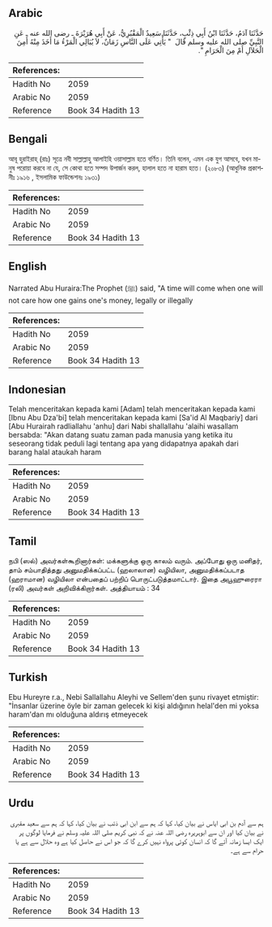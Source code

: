 ## Arabic


<div dir="rtl" lang="ar" style={{fontSize:'larger',backgroundColor:'#f8f9fa',padding:20}}>
حَدَّثَنَا آدَمُ، حَدَّثَنَا ابْنُ أَبِي ذِئْبٍ، حَدَّثَنَا سَعِيدٌ الْمَقْبُرِيُّ، عَنْ أَبِي هُرَيْرَةَ ـ رضى الله عنه ـ عَنِ النَّبِيِّ صلى الله عليه وسلم قَالَ ‏ "‏ يَأْتِي عَلَى النَّاسِ زَمَانٌ، لاَ يُبَالِي الْمَرْءُ مَا أَخَذَ مِنْهُ أَمِنَ الْحَلاَلِ أَمْ مِنَ الْحَرَامِ ‏"‏‏.‏
</div>
<div style={{backgroundColor:'#f8f9fa',padding:20, marginBottom: 10}}><table> <thead> <tr> <th>References:</th> <th></th> </tr> </thead> <tbody><tr><td>Hadith No</td><td>2059</td></tr><tr><td>Arabic No</td><td>2059</td></tr><tr><td>Reference</td><td>Book 34 Hadith 13</td></tr></tbody></table></div>

## Bengali


<div dir="ltr" lang="bn" style={{fontSize:'larger',backgroundColor:'#f8f9fa',padding:20}}>
আবূ হুরাইরাহ্ (রাঃ) সূত্রে নবী সাল্লাল্লাহু আলাইহি ওয়াসাল্লাম হতে বর্ণিত। তিনি বলেন, এমন এক যুগ আসবে, যখন মানুষ পরোয়া করবে না যে, সে কোথা হতে সম্পদ উপার্জন করল, হালাল হতে না হারাম হতে। (২০৮৩) (আধুনিক প্রকাশনীঃ ১৯১৬ , ইসলামিক ফাউন্ডেশনঃ ১৯৩১)
</div>
<div style={{backgroundColor:'#f8f9fa',padding:20, marginBottom: 10}}><table> <thead> <tr> <th>References:</th> <th></th> </tr> </thead> <tbody><tr><td>Hadith No</td><td>2059</td></tr><tr><td>Arabic No</td><td>2059</td></tr><tr><td>Reference</td><td>Book 34 Hadith 13</td></tr></tbody></table></div>

## English


<div dir="ltr" lang="en" style={{fontSize:'larger',backgroundColor:'#f8f9fa',padding:20}}>
Narrated Abu Huraira:The Prophet (ﷺ) said, "A time will come when one will not care how one gains one's money, legally or illegally
</div>
<div style={{backgroundColor:'#f8f9fa',padding:20, marginBottom: 10}}><table> <thead> <tr> <th>References:</th> <th></th> </tr> </thead> <tbody><tr><td>Hadith No</td><td>2059</td></tr><tr><td>Arabic No</td><td>2059</td></tr><tr><td>Reference</td><td>Book 34 Hadith 13</td></tr></tbody></table></div>

## Indonesian


<div dir="ltr" lang="id" style={{fontSize:'larger',backgroundColor:'#f8f9fa',padding:20}}>
Telah menceritakan kepada kami [Adam] telah menceritakan kepada kami [Ibnu Abu Dza'bi] telah menceritakan kepada kami [Sa'id Al Maqbariy] dari [Abu Hurairah radliallahu 'anhu] dari Nabi shallallahu 'alaihi wasallam bersabda: "Akan datang suatu zaman pada manusia yang ketika itu seseorang tidak peduli lagi tentang apa yang didapatnya apakah dari barang halal ataukah haram
</div>
<div style={{backgroundColor:'#f8f9fa',padding:20, marginBottom: 10}}><table> <thead> <tr> <th>References:</th> <th></th> </tr> </thead> <tbody><tr><td>Hadith No</td><td>2059</td></tr><tr><td>Arabic No</td><td>2059</td></tr><tr><td>Reference</td><td>Book 34 Hadith 13</td></tr></tbody></table></div>

## Tamil


<div dir="ltr" lang="ta" style={{fontSize:'larger',backgroundColor:'#f8f9fa',padding:20}}>
நபி (ஸல்) அவர்கள்கூறினார்கள்: மக்களுக்கு ஒரு காலம் வரும். அப்போது ஒரு மனிதர், தாம் சம்பாதித்தது அனுமதிக்கப்பட்ட (ஹலாலான) வழியிலா, அனுமதிக்கப்படாத (ஹராமான) வழியிலா என்பதைப் பற்றிப் பொருட்படுத்தமாட்டார். இதை அபூஹுரைரா (ரலி) அவர்கள் அறிவிக்கிறார்கள். அத்தியாயம் : 34
</div>
<div style={{backgroundColor:'#f8f9fa',padding:20, marginBottom: 10}}><table> <thead> <tr> <th>References:</th> <th></th> </tr> </thead> <tbody><tr><td>Hadith No</td><td>2059</td></tr><tr><td>Arabic No</td><td>2059</td></tr><tr><td>Reference</td><td>Book 34 Hadith 13</td></tr></tbody></table></div>

## Turkish


<div dir="ltr" lang="tr" style={{fontSize:'larger',backgroundColor:'#f8f9fa',padding:20}}>
Ebu Hureyre r.a., Nebi Sallallahu Aleyhi ve Sellem'den şunu rivayet etmiştir: "İnsanlar üzerine öyle bir zaman gelecek ki kişi aldığının helal'den mi yoksa haram'dan mı olduğuna aldırış etmeyecek
</div>
<div style={{backgroundColor:'#f8f9fa',padding:20, marginBottom: 10}}><table> <thead> <tr> <th>References:</th> <th></th> </tr> </thead> <tbody><tr><td>Hadith No</td><td>2059</td></tr><tr><td>Arabic No</td><td>2059</td></tr><tr><td>Reference</td><td>Book 34 Hadith 13</td></tr></tbody></table></div>

## Urdu


<div dir="rtl" lang="ur" style={{fontSize:'larger',backgroundColor:'#f8f9fa',padding:20}}>
ہم سے آدم بن ابی ایاس نے بیان کیا، کہا کہ ہم سے ابن ابی ذئب نے بیان کیا، کہا کہ ہم سے سعید مقبری نے بیان کیا اور ان سے ابوہریرہ رضی اللہ عنہ نے کہ نبی کریم صلی اللہ علیہ وسلم نے فرمایا لوگوں پر ایک ایسا زمانہ آئے گا کہ انسان کوئی پرواہ نہیں کرے گا کہ جو اس نے حاصل کیا ہے وہ حلال سے ہے یا حرام سے ہے۔
</div>
<div style={{backgroundColor:'#f8f9fa',padding:20, marginBottom: 10}}><table> <thead> <tr> <th>References:</th> <th></th> </tr> </thead> <tbody><tr><td>Hadith No</td><td>2059</td></tr><tr><td>Arabic No</td><td>2059</td></tr><tr><td>Reference</td><td>Book 34 Hadith 13</td></tr></tbody></table></div>
